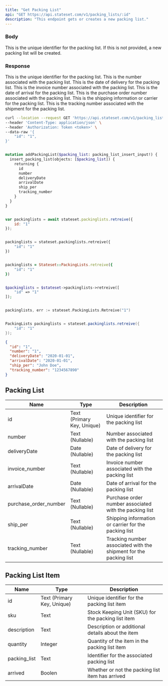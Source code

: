 ```yaml
---
title: "Get Packing List"
api: "GET https://api.stateset.com/v1/packing_lists/:id"
description: "This endpoint gets or creates a new packing list."
---
```


### Body

<ParamField body="id" type="string">
  This is the unique identifier for the packing list. If this is not provided, a new packing list will be created.
</ParamField>


### Response

<ResponseField name="id" type="string">
  This is the unique identifier for the packing list.
</ResponseField>

<ResponseField name="number" type="string">
  This is the number associated with the packing list.
</ResponseField>

<ResponseField name="deliveryDate" type="string">
  This is the date of delivery for the packing list.
</ResponseField>

<ResponseField name="invoice_number" type="string">
  This is the invoice number associated with the packing list.
</ResponseField>

<ResponseField name="arrivalDate" type="string">
  This is the date of arrival for the packing list.
</ResponseField>

<ResponseField name="purchase_order_number" type="string">
  This is the purchase order number associated with the packing list.
</ResponseField>

<ResponseField name="ship_per" type="string">
  This is the shipping information or carrier for the packing list.
</ResponseField>

<ResponseField name="tracking_number" type="string">
  This is the tracking number associated with the shipment for the packing list.
</ResponseField>

<RequestExample>

```bash cURL
curl --location --request GET 'https://api.stateset.com/v1/packing_lists/:id' \
--header 'Content-Type: application/json' \
--header 'Authorization: Token <token>' \
--data-raw '{
    "id": "1",
}'
```

```graphQL GraphQL

mutation addPackingList($packing_list: packing_list_insert_input!) {
  insert_packing_list(objects: [$packing_list]) {
    returning {
      id
      number
      deliveryDate
      arrivalDate
      ship_per
      tracking_number
    }
  }
}

```

```javascript Node.js

var packinglists = await stateset.packinglists.retreive({
    id: "1"
});

```

```python Python

packinglists = stateset.packinglists.retreive({
    "id": "1"
})

```

```ruby Ruby

packinglists = Stateset::PackingLists.retreive({
    "id": "1"
})

```

```php PHP

$packinglists = $stateset->packinglists->retreive([
    "id" => "1"
]);

```

```go Go

packinglists, err := stateset.PackingLists.Retreive("1")

```

```java Java

PackingLists packinglists = stateset.packinglists.retreive({
    "id": "1"
});

```


</RequestExample>

<ResponseExample>

```json Response
{
  "id": "1",
  "number": "1",
  "deliveryDate": "2020-01-01",
  "arrivalDate": "2020-01-01",
  "ship_per": "John Doe",
  "tracking_number": "1234567890"
}
```

</ResponseExample>

## Packing List

| Name                    | Type                       | Description                                                       |
| ----------------------- | -------------------------- | ----------------------------------------------------------------- |
| id                      | Text (Primary Key, Unique) | Unique identifier for the packing list                            |
| number                  | Text (Nullable)            | Number associated with the packing list                           |
| deliveryDate            | Date (Nullable)            | Date of delivery for the packing list                             |
| invoice\_number         | Text (Nullable)            | Invoice number associated with the packing list                   |
| arrivalDate             | Date (Nullable)            | Date of arrival for the packing list                              |
| purchase\_order\_number | Text (Nullable)            | Purchase order number associated with the packing list            |
| ship\_per               | Text (Nullable)            | Shipping information or carrier for the packing list              |
| tracking\_number        | Text (Nullable)            | Tracking number associated with the shipment for the packing list |


## Packing List Item

| Name          | Type                       | Description                                        |
| ------------- | -------------------------- | -------------------------------------------------- |
| id            | Text (Primary Key, Unique) | Unique identifier for the packing list item        |
| sku           | Text                       | Stock Keeping Unit (SKU) for the packing list item |
| description   | Text                       | Description or additional details about the item   |
| quantity      | Integer                    | Quantity of the item in the packing list item      |
| packing\_list | Text                       | Identifier for the associated packing list         |
| arrived       | Boolen                     | Whether or not the packing list item has arrived   |